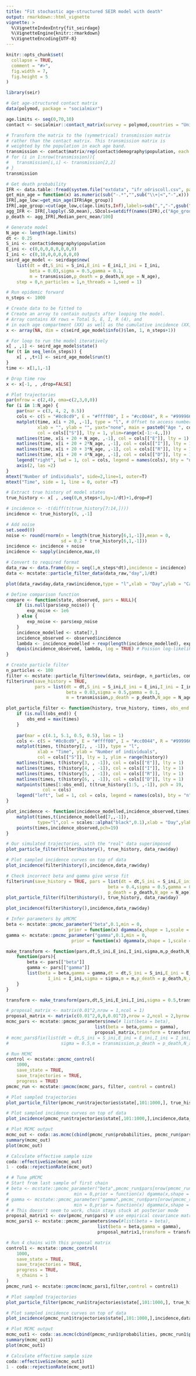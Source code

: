 ```yaml
---
title: "Fit stochastic age-structured SEIR model with death"
output: rmarkdown::html_vignette
vignette: >
  %\VignetteIndexEntry{fit_seirdage}
  %\VignetteEngine{knitr::rmarkdown}
  %\VignetteEncoding{UTF-8}
---
```


```r
knitr::opts_chunk$set(
  collapse = TRUE,
  comment = "#>",
  fig.width = 7,
  fig.height = 5
)
```

```r
library(seir)
```

```r
# Get age-structured contact matrix
data(polymod, package = "socialmixr")

age.limits <- seq(0,70,10)
contact <- socialmixr::contact_matrix(survey = polymod,countries = "United Kingdom",age.limits = age.limits,symmetric = T)

# Transform the matrix to the (symmetrical) transmission matrix
# rather than the contact matrix. This transmission matrix is
# weighted by the population in each age band.
transmission <- contact$matrix/rep(contact$demography$population, each = ncol(contact$matrix))
# for (i in 1:nrow(transmission)){
#   transmission[i,i] <- transmission[2,2]  
# }
transmission
```

```r
# Get death probability
IFR <- data.table::fread(system.file("extdata", "ifr_odriscoll.csv", package = "seir"))
get_min_age = function(x) as.numeric(sub("-.*","",sub("\\+|<","-",x)))
IFR[,age_low:=get_min_age(IFR$Age_group)]
IFR[,age_group:=cut(age_low,c(age.limits,Inf),labels=sub(",","-",gsub("\\[|)","",contact$demography$age.group)),right=F)]
agg_IFR <- IFR[,lapply(.SD,mean),.SDcols=setdiff(names(IFR),c("Age_group","age_low","age_group")),by=.(age_group)]
p_death <- agg_IFR[,Median_perc_mean/100]

# Generate model
N_age <- length(age.limits)
dt <- 0.25
S_ini <- contact$demography$population
E_ini <- c(0,0,0,0,0,0,0,0)
I_ini <- c(0,10,0,0,0,0,0,0)
seird_age_model <- seirdage$new(
    list(dt = dt,S_ini = S_ini,E_ini = E_ini,I_ini = I_ini,
         beta = 0.03,sigma = 0.5,gamma = 0.1,
         m = transmission,p_death = p_death,N_age = N_age),
    step = 0,n_particles = 1,n_threads = 1,seed = 1)

# Run epidemic forward
n_steps <- 1000

# Create data to be fitted to
# Create an array to contain outputs after looping the model.
# Array contains XX rows = Total S, E, I, R (4), and
# in each age compartment (XX) as well as the cumulative incidence (XX)
x <- array(NA, dim = c(seird_age_model$info()$len, 1, n_steps+1))

# For loop to run the model iteratively
x[ , ,1] <- seird_age_model$state()
for (t in seq_len(n_steps)) {
    x[ , ,t+1] <- seird_age_model$run(t)
}
time <- x[1,1,-1]

# Drop time row
x <- x[-1, , ,drop=FALSE]

# Plot trajectories
par(mfrow = c(2,4), oma=c(2,3,0,0))
for (i in 1:N_age) {
    par(mar = c(3, 4, 2, 0.5))
    cols <- c(S = "#8c8cd9", E = "#ffff00", I = "#cc0044", R = "#999966", D = "#000000")
    matplot(time, x[i + 20, ,-1], type = "l", # Offset to access numbers in age compartment
            xlab = "", ylab = "", yaxt="none", main = paste0("Age ", contact$demography$age.group[i]),
            col = cols[["S"]], lty = 1, ylim=range(x[-1:-4,,]))
    matlines(time, x[i + 20 + N_age, ,-1], col = cols[["E"]], lty = 1)
    matlines(time, x[i + 20 + 2*N_age, ,-1], col = cols[["I"]], lty = 1)
    matlines(time, x[i + 20 + 3*N_age, ,-1], col = cols[["R"]], lty = 1)
    matlines(time, x[i + 20 + 4*N_age, ,-1], col = cols[["D"]], lty = 1)
    legend("right", lwd = 1, col = cols, legend = names(cols), bty = "n")
    axis(2, las =2)
}
mtext("Number of individuals", side=2,line=1, outer=T)
mtext("Time", side = 1, line = 0, outer =T)
```

```r
# Extract true history of model states
true_history <- x[ , ,seq(0,n_steps+1,by=1/dt)+1,drop=F]

# incidence <- -t(diff(t(true_history[7:14,])))
incidence <- true_history[6, ,-1]

# Add noise
set.seed(0)
noise <- round(rnorm(n = length(true_history[6,1,-1]),mean = 0,
                     sd = 0.2 * true_history[6,1,-1]))
incidence <- incidence + noise
incidence <- sapply(incidence,max,0)

# Convert to required format
data_raw <- data.frame(day = seq(1,n_steps*dt),incidence = incidence)
data <- mcstate::particle_filter_data(data_raw,"day",1/dt)

plot(data_raw$day,data_raw$incidence,type = "l",xlab = "Day",ylab = "Cases")
```

```r
# Define comparison function
compare <- function(state, observed, pars = NULL){
    if (is.null(pars$exp_noise)) {
        exp_noise <- 1e6
    } else {
        exp_noise <- pars$exp_noise
    }
    incidence_modelled <- state[7,]
    incidence_observed <- observed$incidence
    lambda <- incidence_modelled + rexp(length(incidence_modelled), exp_noise) # add small amount of noise to prevent 0 expectations
    dpois(incidence_observed, lambda, log = TRUE) # Poisson log-likelihood
}
```

```r
# Create particle filter
n_particles <- 100
filter <- mcstate::particle_filter$new(data, seirdage, n_particles, compare)
filter$run(save_history = TRUE,
           pars = list(dt = dt,S_ini = S_ini,E_ini = E_ini,I_ini = I_ini,
                       beta = 0.03,sigma = 0.5,gamma = 0.1,
                       m = transmission,p_death = p_death,N_age = N_age))

plot_particle_filter <- function(history, true_history, times, obs_end = NULL) {
    if (is.null(obs_end)) {
        obs_end = max(times)
    }
    
    par(mar = c(4.1, 5.1, 0.5, 0.5), las = 1)
    cols <- c(S = "#8c8cd9", E = "#ffff00", I = "#cc0044", R = "#999966", D = "#000000")
    matplot(times, t(history[2, , -1]), type = "l",
            xlab = "Time", ylab = "Number of individuals",
            col = cols[["S"]], lty = 1, ylim = range(history))
    matlines(times, t(history[3, , -1]), col = cols[["E"]], lty = 1)
    matlines(times, t(history[4, , -1]), col = cols[["I"]], lty = 1)
    matlines(times, t(history[5, , -1]), col = cols[["R"]], lty = 1)
    matlines(times, t(history[6, , -1]), col = cols[["D"]], lty = 1)
    matpoints(times[1:obs_end], t(true_history[1:5, ,-1]), pch = 19,
              col = cols)
    legend("left", lwd = 1, col = cols, legend = names(cols), bty = "n")
}

plot_incidence <- function(incidence_modelled,incidence_observed,times){
    matplot(times,t(incidence_modelled[7,,-1]),
            type="l",col = scales::alpha("black",0.1),xlab = "Day",ylab = "Cases")
    points(times,incidence_observed,pch=19)
}

# Our simulated trajectories, with the "real" data superimposed
plot_particle_filter(filter$history(), true_history, data_raw$day)
```

```r
# Plot sampled incidence curves on top of data
plot_incidence(filter$history(),incidence,data_raw$day)
```

```r
# Check incorrect beta and gamma give worse fit
filter$run(save_history = TRUE, pars = list(dt = dt,S_ini = S_ini,E_ini = E_ini,I_ini = I_ini,
                                       beta = 0.4,sigma = 0.5,gamma = 0.2,m = transmission,
                                       p_death = p_death,N_age = N_age))
plot_particle_filter(filter$history(), true_history, data_raw$day)
```

```r
plot_incidence(filter$history(),incidence,data_raw$day)
```

```r
# Infer parameters by pMCMC
beta <- mcstate::pmcmc_parameter("beta",0.1,min = 0,
                        prior = function(x) dgamma(x,shape = 1,scale = 0.1,log = TRUE))
gamma <- mcstate::pmcmc_parameter("gamma",0.1,min = 0,
                         prior = function(x) dgamma(x,shape = 1,scale = 0.2,log = TRUE))

make_transform <- function(pars,dt,S_ini,E_ini,I_ini,sigma,m,p_death,N_age){
    function(pars){
        beta <- pars[["beta"]]
        gamma <- pars[["gamma"]]
        list(beta = beta,gamma = gamma,dt = dt,S_ini = S_ini,E_ini = E_ini,
                I_ini = I_ini,sigma = sigma,m = m,p_death = p_death,N_age = N_age)
    }
}

transform <- make_transform(pars,dt,S_ini,E_ini,I_ini,sigma = 0.5,transmission,p_death,N_age)

# proposal_matrix <- matrix(0.01^2,nrow = 1,ncol = 1)
proposal_matrix <- matrix(c(0.01^2,0,0,0.01^2),nrow = 2,ncol = 2,byrow = TRUE)
mcmc_pars <- mcstate::pmcmc_parameters$new(# list(beta = beta),
                                  list(beta = beta,gamma = gamma),
                                  proposal_matrix,transform = transform)
# mcmc_pars$fix(list(dt = dt,S_ini = S_ini,E_ini = E_ini,I_ini = I_ini,
#                    sigma = 0.5,m = transmission,p_death = p_death,N_age = N_age))
```

```r
# Run MCMC
control <- mcstate::pmcmc_control(
    1000,
    save_state = TRUE,
    save_trajectories = TRUE,
    progress = TRUE)
pmcmc_run <- mcstate::pmcmc(mcmc_pars, filter, control = control)

# Plot sampled trajectories
plot_particle_filter(pmcmc_run$trajectories$state[,101:1000,], true_history, data_raw$day)
```

```r
# Plot sampled incidence curves on top of data
plot_incidence(pmcmc_run$trajectories$state[,101:1000,],incidence,data_raw$day)
```

```r
# Plot MCMC output
mcmc_out <- coda::as.mcmc(cbind(pmcmc_run$probabilities, pmcmc_run$pars))
summary(mcmc_out)
plot(mcmc_out)
```

```r
# Calculate effective sample size
coda::effectiveSize(mcmc_out)
1 - coda::rejectionRate(mcmc_out)
```

```r
# # Tune pMCMC
# Start from last sample of first chain
# beta <- mcstate::pmcmc_parameter("beta",pmcmc_run$pars[nrow(pmcmc_run$pars),"beta"],
#                         min = 0,prior = function(x) dgamma(x,shape = 1,scale = 1,log = TRUE))
# gamma <- mcstate::pmcmc_parameter("gamma",pmcmc_run$pars[nrow(pmcmc_run$pars),"gamma"],
#                         min = 0,prior = function(x) dgamma(x,shape = 1,scale = 1,log = TRUE))
# # This doesn't seem to work, chain stays stuck at posterior mode
proposal_matrix1 <- cov(pmcmc_run$pars) # use empirical covariance matrix from first run
mcmc_pars1 <- mcstate::pmcmc_parameters$new(#list(beta = beta),
                                   list(beta = beta,gamma = gamma),
                                   proposal_matrix1,transform = transform)

# Run 4 chains with this proposal matrix
control1 <- mcstate::pmcmc_control(
    1000,
    save_state = TRUE,
    save_trajectories = TRUE,
    progress = TRUE,
    n_chains = 1
)
pmcmc_run1 <- mcstate::pmcmc(mcmc_pars1,filter,control = control1)
```

```r
# Plot sampled trajectories
plot_particle_filter(pmcmc_run1$trajectories$state[,101:1000,], true_history, data_raw$day)
```

```r
# Plot sampled incidence curves on top of data
plot_incidence(pmcmc_run1$trajectories$state[,101:1000,],incidence,data_raw$day)
```

```r
# Plot MCMC output
mcmc_out1 <- coda::as.mcmc(cbind(pmcmc_run1$probabilities, pmcmc_run1$pars))
summary(mcmc_out1)
plot(mcmc_out1)
```

```r
# Calculate effective sample size
coda::effectiveSize(mcmc_out1)
1 - coda::rejectionRate(mcmc_out1)
```


<!-- #### Fit to multiple data streams -->
<!-- # Add deaths to data -->
<!-- deaths <- true_history[7, ,-1] -->

<!-- # Add noise -->
<!-- set.seed(1) -->
<!-- noise <- round(rnorm(n = length(true_history[7,1,-1]),mean = 0, -->
<!--                      sd = 0.3 * true_history[7,1,-1])) -->
<!-- deaths <- deaths + noise -->
<!-- deaths <- sapply(deaths,max,0) -->

<!-- data_raw <- data.frame(day = seq(1,n_steps*dt),cases = incidence,deaths = deaths) -->
<!-- data <- particle_filter_data(data_raw,"day",1/dt) -->

<!-- # Plot data -->
<!-- plot(data_raw$day,data_raw$cases,type = "l",xlab = "Day",ylab = "Cases") -->
<!-- plot(data_raw$day,data_raw$deaths,type = "l",xlab = "Day",ylab = "Deaths") -->

<!-- index <- function(info){ -->
<!--     list(run = c(cases = info$index$I_inc, -->
<!--                  deaths = info$index$D_inc), -->
<!--          state = c(S_tot = info$index$S_tot, -->
<!--                    E_tot = info$index$E_tot, -->
<!--                    I_tot = info$index$I_tot, -->
<!--                    R_tot = info$index$R_tot, -->
<!--                    D_tot = info$index$D_tot, -->
<!--                    cases = info$index$I_inc, -->
<!--                    deaths = info$index$D_inc)) -->
<!-- } -->

<!-- index(seird_age_model$info()) -->

<!-- # log-likelihood of Poisson count -->
<!-- ll_pois <- function(obs, model) { -->
<!--     exp_noise <- 1e6 -->
<!--     if (is.na(obs)) { -->
<!--         # Creates vector of zeros in ll with same length, if no data -->
<!--         ll_obs <- numeric(length(model)) -->
<!--     } else { -->
<!--         lambda <- model + -->
<!--             rexp(n = length(model), rate = exp_noise) -->
<!--         ll_obs <- dpois(x = obs, lambda = lambda, log = TRUE) -->
<!--     } -->
<!--     ll_obs -->
<!-- } -->

<!-- # Sum log likelihoods from each data stream -->
<!-- compare_combined <- function(state, observed, pars = NULL) { -->
<!--     ll_cases <- ll_pois(observed$cases, state["cases",]) -->
<!--     ll_deaths <- ll_pois(observed$deaths, state["deaths",]) -->
<!--     ll_cases + ll_deaths -->
<!-- } -->

<!-- filter <- particle_filter$new(data, seirdage, n_particles,  -->
<!--                               compare_combined, index, seed = 1) -->
<!-- filter$run(save_history = TRUE, -->
<!--            pars = list(dt = dt,S_ini = S_ini,E_ini = E_ini,I_ini = I_ini, -->
<!--                        beta = 0.03,sigma = 0.5,gamma = 0.1, -->
<!--                        m = transmission,p_death = p_death,N_age = N_age)) -->

<!-- # Check variable names in particle filter history -->
<!-- dimnames(filter$history()) -->

<!-- plot_particle_filter_combined <- function(history, true_history, times, obs_end = NULL) { -->
<!--     if (is.null(obs_end)) { -->
<!--         obs_end = max(times) -->
<!--     } -->

<!--     par(mar = c(4.1, 5.1, 0.5, 0.5), las = 1) -->
<!--     cols <- c(S = "#8c8cd9", E = "#ffff00", I = "#cc0044", R = "#999966", D = "#000000") -->
<!--     matplot(times, t(history[1, , -1]), type = "l", -->
<!--             xlab = "Time", ylab = "Number of individuals", -->
<!--             col = cols[["S"]], lty = 1, ylim = range(history)) -->
<!--     matlines(times, t(history[2, , -1]), col = cols[["E"]], lty = 1) -->
<!--     matlines(times, t(history[3, , -1]), col = cols[["I"]], lty = 1) -->
<!--     matlines(times, t(history[4, , -1]), col = cols[["R"]], lty = 1) -->
<!--     matlines(times, t(history[5, , -1]), col = cols[["D"]], lty = 1) -->
<!--     matpoints(times[1:obs_end], t(true_history[1:5, ,-1]), pch = 19, -->
<!--               col = cols) -->
<!--     legend("left", lwd = 1, col = cols, legend = names(cols), bty = "n") -->
<!-- } -->

<!-- plot_cases_and_deaths <- function(incidence_modelled, incidence_observed, times){ -->
<!--     matplot(times,t(incidence_modelled[6, ,-1]), -->
<!--             type="l",col = scales::alpha("black",0.1),xlab = "Day",ylab = "Cases") -->
<!--     points(times,incidence_observed$cases,pch=19) -->
<!--     matplot(times,t(incidence_modelled[7, ,-1]), -->
<!--             type="l",col = scales::alpha("black",0.1),xlab = "Day",ylab = "Cases") -->
<!--     points(times,incidence_observed$deaths,pch=19) -->
<!-- } -->

<!-- plot_particle_filter_combined(filter$history(),true_history,data_raw$day) -->
<!-- plot_cases_and_deaths(filter$history(),data,data_raw$day) -->

<!-- # proposal_matrix2 <- matrix(c(1e-5,1e-5,1e-5,1e-5),nrow = 2,ncol = 2,byrow = TRUE) -->
<!-- # mcmc_pars2 <- pmcmc_parameters$new(#list(beta = beta), -->
<!-- #     list(beta = beta,gamma = gamma), -->
<!-- #     proposal_matrix2,transform = transform)  -->

<!-- # Run MCMC -->
<!-- pmcmc_run2 <- pmcmc(mcmc_pars1,filter,control = control1) -->

<!-- # Plot sampled trajectories -->
<!-- plot_particle_filter_combined(pmcmc_run2$trajectories$state[,101:501,], true_history, data_raw$day) -->
<!-- plot_cases_and_deaths(pmcmc_run2$trajectories$state[,101:501,],data,data_raw$day) -->

<!-- # Plot MCMC output -->
<!-- mcmc_out2 <- as.mcmc(cbind(pmcmc_run2$probabilities, pmcmc_run2$pars)) -->
<!-- summary(mcmc_out2) -->
<!-- plot(mcmc_out2) -->

<!-- # Check correlation between beta and gamma -->
<!-- par(mfrow = c(1,1)) -->
<!-- plot(pmcmc_run2$pars[,1],pmcmc_run2$pars[,2]) -->
<!-- plot(pmcmc_run2$pars[100:501,1],pmcmc_run2$pars[100:501,2]) -->
<!-- hist(pmcmc_run2$pars[,1]/pmcmc_run2$pars[,2]) -->



<!-- #### Fit to multiple age-stratified data streams -->
<!-- index_age_stratified <- function(info){ -->
<!--     index <- info$index -->

<!--     index_run <- c(cases = index[["I_inc"]], -->
<!--                    cases_0_9 = index[["I_inc_0_9"]], -->
<!--                    cases_10_19 = index[["I_inc_10_19"]], -->
<!--                    cases_20_29 = index[["I_inc_20_29"]], -->
<!--                    cases_30_39 = index[["I_inc_30_39"]], -->
<!--                    cases_40_49 = index[["I_inc_40_49"]], -->
<!--                    cases_50_59 = index[["I_inc_50_59"]], -->
<!--                    cases_60_69 = index[["I_inc_60_69"]], -->
<!--                    cases_70_plus = index[["I_inc_70_plus"]], -->
<!--                    # cases_70_79 = index[["I_inc_70_79"]], -->
<!--                    # cases_80_plus = index[["I_inc_80_plus"]], -->
<!--                    deaths = index[["D_inc"]], -->
<!--                    deaths_0_39 = index[["D_inc_0_39"]], -->
<!--                    deaths_40_49 = index[["D_inc_40_49"]], -->
<!--                    deaths_50_59 = index[["D_inc_50_59"]], -->
<!--                    deaths_60_69 = index[["D_inc_60_69"]], -->
<!--                    deaths_70_plus = index[["D_inc_70_plus"]] -->
<!--                    # deaths_70_79 = index[["D_inc_70_79"]], -->
<!--                    # deaths_80_plus = index[["D_inc_80_plus"]] -->
<!--     ) -->

<!--     list(run = index_run, -->
<!--          state = c(S = index[["S"]], -->
<!--                    E = index[["E"]], -->
<!--                    I = index[["I"]], -->
<!--                    R = index[["R"]], -->
<!--                    D = index[["D"]], -->
<!--                    index_run)) -->
<!-- } -->

<!-- index_age_stratified(seird_age_model$info()) -->

<!-- # Define negative binomial log-likelihood -->
<!-- ll_nbinom <- function(data, model, kappa, exp_noise){ -->
<!--     if(is.na(data)) { -->
<!--         return(numeric(length(model))) -->
<!--     } -->
<!--     mu <- model + rexp(length(model),rate = exp_noise) -->
<!--     dnbinom(data, kappa, mu = mu, log = TRUE) -->
<!-- } -->

<!-- # Define comparison function for age-stratified data -->
<!-- compare_age_stratified <- function(state, observed, pars = NULL){ -->
<!--     if (is.null(pars$kappa_case)){ -->
<!--         kappa_case <- 2 -->
<!--     } else { -->
<!--         kappa_case <- pars$kappa_case -->
<!--     } -->
<!--     if (is.null(pars$kappa_death)){ -->
<!--         kappa_death <- 2 -->
<!--     } else { -->
<!--         kappa_death <- pars$kappa_death -->
<!--     } -->
<!--     if (is.null(pars$exp_noise)){ -->
<!--         exp_noise <- 1e6 -->
<!--     } else { -->
<!--         exp_noise <- pars$exp_noise -->
<!--     } -->

<!--     model_cases <- state["cases", ] # for locations without age-stratified data -->
<!--     model_cases_0_9 <- state["cases_0_9", ] -->
<!--     model_cases_10_19 <- state["cases_10_19", ] -->
<!--     model_cases_20_29 <- state["cases_20_29", ] -->
<!--     model_cases_30_39 <- state["cases_30_39", ] -->
<!--     model_cases_40_49 <- state["cases_40_49", ] -->
<!--     model_cases_50_59 <- state["cases_50_59", ] -->
<!--     model_cases_60_69 <- state["cases_60_69", ] -->
<!--     model_cases_70_plus <- state["cases_70_plus", ] -->
<!--     # model_cases_70_79 <- state["cases_70_79", ] -->
<!--     # model_cases_80_plus <- state["cases_80_plus", ] -->
<!--     model_deaths <- state["deaths", ] # for locations without age-stratified data -->
<!--     model_deaths_0_39 <- state["deaths_0_39", ] -->
<!--     model_deaths_40_49 <- state["deaths_40_49", ] -->
<!--     model_deaths_50_59 <- state["deaths_50_59", ] -->
<!--     model_deaths_60_69 <- state["deaths_60_69", ] -->
<!--     model_deaths_70_plus <- state["deaths_70_plus", ] -->
<!--     # model_deaths_70_79 <- state["deaths_70_79", ] -->
<!--     # model_deaths_80_plus <- state["deaths_80_plus", ] -->

<!--     # Log-likelihoods for deaths -->
<!--     ll_cases <- ll_nbinom(observed$cases,model_cases,kappa_case,exp_noise) -->
<!--     ll_cases_0_9 <- ll_nbinom(observed$cases_0_9,model_cases_0_9,kappa_case,exp_noise) -->
<!--     ll_cases_10_19 <- ll_nbinom(observed$cases_10_19,model_cases_10_19,kappa_case,exp_noise) -->
<!--     ll_cases_20_29 <- ll_nbinom(observed$cases_20_29,model_cases_20_29,kappa_case,exp_noise) -->
<!--     ll_cases_30_39 <- ll_nbinom(observed$cases_30_39,model_cases_30_39,kappa_case,exp_noise) -->
<!--     ll_cases_40_49 <- ll_nbinom(observed$cases_40_49,model_cases_40_49,kappa_case,exp_noise) -->
<!--     ll_cases_50_59 <- ll_nbinom(observed$cases_50_59,model_cases_50_59,kappa_case,exp_noise) -->
<!--     ll_cases_60_69 <- ll_nbinom(observed$cases_60_69,model_cases_60_69,kappa_case,exp_noise) -->
<!--     ll_cases_70_plus <- ll_nbinom(observed$cases_70_plus,model_cases_70_plus,kappa_case,exp_noise) -->
<!--     # ll_cases_70_79 <- ll_nbinom(observed$cases_70_79,model_cases_70_79,kappa_case,exp_noise) -->
<!--     # ll_cases_80_plus <- ll_nbinom(observed$cases_80_plus,model_cases_80_plus,kappa_case,exp_noise) -->

<!--     # Log-likelihoods for deaths -->
<!--     ll_deaths <- ll_nbinom(observed$deaths,model_deaths,kappa_death,exp_noise) -->
<!--     ll_deaths_0_39 <- ll_nbinom(observed$deaths_0_39,model_deaths_0_39,kappa_death,exp_noise) -->
<!--     ll_deaths_40_49 <- ll_nbinom(observed$deaths_40_49,model_deaths_40_49,kappa_death,exp_noise) -->
<!--     ll_deaths_50_59 <- ll_nbinom(observed$deaths_50_59,model_deaths_50_59,kappa_death,exp_noise) -->
<!--     ll_deaths_60_69 <- ll_nbinom(observed$deaths_60_69,model_deaths_60_69,kappa_death,exp_noise) -->
<!--     ll_deaths_70_plus <- ll_nbinom(observed$deaths_70_plus,model_deaths_70_plus,kappa_death,exp_noise) -->
<!--     # ll_deaths_70_79 <- ll_nbinom(observed$deaths_70_79,model_deaths_70_79,kappa_death,exp_noise) -->
<!--     # ll_deaths_80_plus <- ll_nbinom(observed$deaths_80_plus,model_deaths_80_plus,kappa_death,exp_noise) -->

<!--     # Calculate total log-likelihood -->
<!--     ll_cases + ll_cases_0_9 + ll_cases_10_19 + ll_cases_20_29 +ll_cases_30_39 + ll_cases_40_49 + ll_cases_50_59 + ll_cases_60_69 + ll_cases_70_plus + #ll_cases_70_79 + ll_cases_80_plus + -->
<!--         ll_deaths + ll_deaths_0_39 + ll_deaths_40_49 + ll_deaths_50_59 + ll_deaths_60_69 + ll_deaths_70_plus #+ ll_deaths_70_79 + ll_deaths_80_plus -->
<!-- } -->

<!-- # Add noise to simulated data -->
<!-- cases_age <- true_history[8:15, ,-1] -->
<!-- deaths_age <- true_history[16:20, ,-1] -->

<!-- add_noise <- function(x,f){ -->
<!--     noise <- apply(x,2,function(y) round(rnorm(length(y),0,f*y))) -->
<!--     x <- x + noise -->
<!--     x <- pmax(x,0) -->
<!-- } -->

<!-- par(mfrow = c(1,1)) -->
<!-- matplot(data_raw$day,t(cases),type="l",xlab="Day",ylab="Cases") -->

<!-- set.seed(2) -->
<!-- cases_age <- add_noise(cases_age,0.2) -->
<!-- rownames(cases_age) <- paste0("cases_",age.limits,"_",c(as.character(age.limits[-1]-1),"plus")) -->
<!-- deaths_age <- add_noise(deaths_age,0.3) -->
<!-- rownames(deaths_age) <- paste0("deaths_",age.limits[c(1,5:length(age.limits))],"_",c(as.character(age.limits[5:length(age.limits)]-1),"plus")) -->

<!-- matplot(data_raw$day,t(cases_age),type="l",xlab="Day",ylab="Cases") -->
<!-- matplot(data_raw$day,t(deaths_age),type="l",xlab="Day",ylab="Deaths") -->

<!-- # Create "observed" data -->
<!-- data_age_raw <- data.frame(t(rbind(cases_age,deaths_age))) -->
<!-- data_age_raw$day <- seq(1,n_steps*dt) -->
<!-- # Add empty columns for total cases and deaths -->
<!-- data_age_raw$cases <- NA -->
<!-- data_age_raw$deaths <- NA -->
<!-- # Convert to required format -->
<!-- data_age <- particle_filter_data(data_age_raw,"day",1/dt) -->

<!-- # Create particle filter object -->
<!-- filter <- particle_filter$new(data_age, seirdage, n_particles,  -->
<!--                               compare_age_stratified, index_age_stratified, seed = 1) -->

<!-- # Run MCMC -->
<!-- pmcmc_run3 <- pmcmc(mcmc_pars1,filter,control = control) -->

<!-- plot_cases_and_deaths_age <- function(incidence_modelled, incidence_observed, times){ -->
<!--     par(mfrow = c(2,4), oma=c(2,3,0,0)) -->
<!--     for (i in 1:N_age){ -->
<!--         par(mar = c(3, 4, 2, 0.5)) -->
<!--         matplot(times, t(incidence_modelled[41+i, ,-1]), -->
<!--                 type="l",col = scales::alpha("black",0.1),xlab = "Day",ylab = "Cases", -->
<!--                 main = paste0("Age ", contact$demography$age.group[i])) -->
<!--         points(times, incidence_observed[,4+i],pch=19) -->
<!--         axis(2, las =2)         -->
<!--     } -->
<!--     par(mfrow = c(2,4), oma=c(2,3,0,0)) -->
<!--     for (i in 1:5){ -->
<!--         par(mar = c(3, 4, 2, 0.5)) -->
<!--         matplot(times, t(incidence_modelled[50+i, ,-1]), -->
<!--                 type="l",col = scales::alpha("black",0.1),xlab = "Day",ylab = "Deaths", -->
<!--                 main = paste0("Age ", rownames(incidence_modelled)[50+i])) -->
<!--         points(times, incidence_observed[,12+i],pch=19) -->
<!--         axis(2, las =2) -->
<!--     } -->
<!--     # par(mfrow = c(2,4), oma=c(2,3,0,0)) -->
<!--     # matplot(times,t(incidence_modelled["cases_0_9", ,-1]), -->
<!--     #         type="l",col = scales::alpha("black",0.1),xlab = "Day",ylab = "Cases") -->
<!--     # points(times,incidence_observed$cases_0_9,pch=19) -->
<!--     # matplot(times,t(incidence_modelled["cases_10_19", ,-1]), -->
<!--     #         type="l",col = scales::alpha("black",0.1),xlab = "Day",ylab = "Cases") -->
<!--     # points(times,incidence_observed$cases_10_19,pch=19) -->
<!--     # matplot(times,t(incidence_modelled["cases_20_29", ,-1]), -->
<!--     #         type="l",col = scales::alpha("black",0.1),xlab = "Day",ylab = "Cases") -->
<!--     # points(times,incidence_observed$cases_20_29,pch=19) -->
<!--     # matplot(times,t(incidence_modelled["cases_30_39", ,-1]), -->
<!--     #         type="l",col = scales::alpha("black",0.1),xlab = "Day",ylab = "Cases") -->
<!--     # points(times,incidence_observed$cases_30_39,pch=19) -->
<!--     # matplot(times,t(incidence_modelled["cases_40_49", ,-1]), -->
<!--     #         type="l",col = scales::alpha("black",0.1),xlab = "Day",ylab = "Cases") -->
<!--     # points(times,incidence_observed$cases_40_49,pch=19) -->
<!--     # matplot(times,t(incidence_modelled["cases_50_59", ,-1]), -->
<!--     #         type="l",col = scales::alpha("black",0.1),xlab = "Day",ylab = "Cases") -->
<!--     # points(times,incidence_observed$cases_50_59,pch=19) -->
<!--     # matplot(times,t(incidence_modelled["cases_60_69", ,-1]), -->
<!--     #         type="l",col = scales::alpha("black",0.1),xlab = "Day",ylab = "Cases") -->
<!--     # points(times,incidence_observed$cases_60_69,pch=19) -->
<!--     # matplot(times,t(incidence_modelled["cases_70_plus", ,-1]), -->
<!--     #         type="l",col = scales::alpha("black",0.1),xlab = "Day",ylab = "Cases") -->
<!--     # points(times,incidence_observed$cases_70_plus,pch=19) -->
<!-- } -->

<!-- plot_cases_and_deaths_age(pmcmc_run3$trajectories$state[,101:1001,],data_age,data_age_raw$day) -->

<!-- # Plot MCMC output -->
<!-- mcmc_out3 <- as.mcmc(cbind(pmcmc_run3$probabilities, pmcmc_run3$pars)) -->
<!-- summary(mcmc_out3) -->
<!-- plot(mcmc_out3[101:1001,5]) -->
<!-- ``` -->

